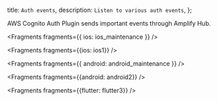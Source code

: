   title: `Auth events`,
  description: `Listen to various auth events`,
};

AWS Cognito Auth Plugin sends important events through Amplify Hub.


<Fragments fragments={{ ios: ios_maintenance }} />


<Fragments fragments={{ios: ios1}} />


<Fragments fragments={{ android: android_maintenance }} />


<Fragments fragments={{android: android2}} />


<Fragments fragments={{flutter: flutter3}} />
